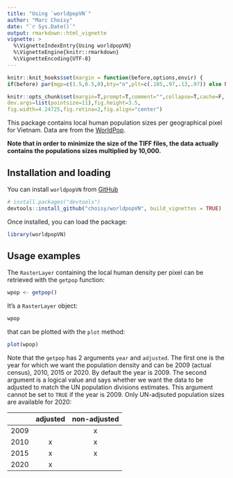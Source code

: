 ```yaml
---
title: "Using `worldpopVN`"
author: "Marc Choisy"
date: "`r Sys.Date()`"
output: rmarkdown::html_vignette
vignette: >
  %\VignetteIndexEntry{Using worldpopVN}
  %\VignetteEngine{knitr::rmarkdown}
  %\VignetteEncoding{UTF-8}
---
```


```r
knitr::knit_hooks$set(margin = function(before,options,envir) {
if(before) par(mgp=c(1.5,0.5,0),bty="n",plt=c(.105,.97,.13,.97)) else NULL })

knitr::opts_chunk$set(margin=T,prompt=T,comment="",collapse=T,cache=F,
dev.args=list(pointsize=11),fig.height=3.5,
fig.width=4.24725,fig.retina=2,fig.align="center")
```

This package contains local human population sizes per geographical pixel for
Vietnam. Data are from the [WorldPop](http://www.worldpop.org.uk).

**Note that in order to minimize the size of the TIFF files, the data actually
contains the populations sizes multiplied by 10,000.**

## Installation and loading

You can install `worldpopVN` from [GitHub](https://github.com/choisy/worldpopVN)

```r
# install.packages("devtools")
devtools::install_github("choisy/worldpopVN", build_vignettes = TRUE)
```

Once installed, you can load the package:

```r
library(worldpopVN)
```

## Usage examples

The `RasterLayer` containing the local human density per pixel can be retrieved
with the `getpop` function:

```r
wpop <- getpop()
```

It's a `RasterLayer` object:

```r
wpop
```

that can be plotted with the `plot` method:

```r
plot(wpop)
```

Note that the `getpop` has 2 arguments `year` and `adjusted`. The first one is
the year for which we want the population density and can be 2009 (actual 
census), 2010, 2015 or 2020. By default the year is 2009. The second argument is
a logical value and says whether we want the data to be adjusted to match the UN
population divisions estimates. This argument cannot be set to `TRUE` if the
year is 2009. Only UN-adjsuted population sizes are available for 2020:

|      |  adjusted  |  non-adjusted  |
|------|:----------:|:--------------:|
| 2009 |            |        x       |
| 2010 |      x     |        x       |
| 2015 |      x     |        x       |
| 2020 |      x     |                |
